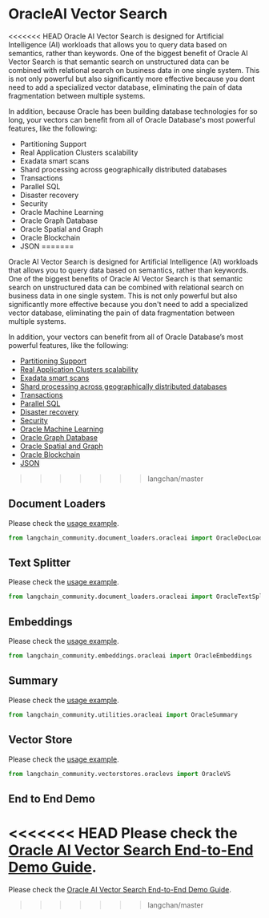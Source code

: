 # OracleAI Vector Search
<<<<<<< HEAD
Oracle AI Vector Search is designed for Artificial Intelligence (AI) workloads that allows you to query data based on semantics, rather than keywords. One of the biggest benefit of Oracle AI Vector Search is that semantic search on unstructured data can be combined with relational search on business data in one single system.
This is not only powerful but also significantly more effective because you dont need to add a specialized vector database, eliminating the pain of data fragmentation between multiple systems.

In addition, because Oracle has been building database technologies for so long, your vectors can benefit from all of Oracle Database's most powerful features, like the following:

 * Partitioning Support
 * Real Application Clusters scalability
 * Exadata smart scans
 * Shard processing across geographically distributed databases
 * Transactions
 * Parallel SQL
 * Disaster recovery
 * Security
 * Oracle Machine Learning
 * Oracle Graph Database
 * Oracle Spatial and Graph
 * Oracle Blockchain
 * JSON
=======

Oracle AI Vector Search is designed for Artificial Intelligence (AI) workloads that allows you to query data based on semantics, rather than keywords.
One of the biggest benefits of Oracle AI Vector Search is that semantic search on unstructured data can be combined with relational search on business data in one single system.
This is not only powerful but also significantly more effective because you don't need to add a specialized vector database, eliminating the pain of data fragmentation between multiple systems.

In addition, your vectors can benefit from all of Oracle Database’s most powerful features, like the following:

 * [Partitioning Support](https://www.oracle.com/database/technologies/partitioning.html)
 * [Real Application Clusters scalability](https://www.oracle.com/database/real-application-clusters/)
 * [Exadata smart scans](https://www.oracle.com/database/technologies/exadata/software/smartscan/)
 * [Shard processing across geographically distributed databases](https://www.oracle.com/database/distributed-database/)
 * [Transactions](https://docs.oracle.com/en/database/oracle/oracle-database/23/cncpt/transactions.html)
 * [Parallel SQL](https://docs.oracle.com/en/database/oracle/oracle-database/21/vldbg/parallel-exec-intro.html#GUID-D28717E4-0F77-44F5-BB4E-234C31D4E4BA)
 * [Disaster recovery](https://www.oracle.com/database/data-guard/)
 * [Security](https://www.oracle.com/security/database-security/)
 * [Oracle Machine Learning](https://www.oracle.com/artificial-intelligence/database-machine-learning/)
 * [Oracle Graph Database](https://www.oracle.com/database/integrated-graph-database/)
 * [Oracle Spatial and Graph](https://www.oracle.com/database/spatial/)
 * [Oracle Blockchain](https://docs.oracle.com/en/database/oracle/oracle-database/23/arpls/dbms_blockchain_table.html#GUID-B469E277-978E-4378-A8C1-26D3FF96C9A6)
 * [JSON](https://docs.oracle.com/en/database/oracle/oracle-database/23/adjsn/json-in-oracle-database.html)
>>>>>>> langchan/master


## Document Loaders

Please check the [usage example](/docs/integrations/document_loaders/oracleai).

```python
from langchain_community.document_loaders.oracleai import OracleDocLoader
```

## Text Splitter

Please check the [usage example](/docs/integrations/document_loaders/oracleai).

```python
from langchain_community.document_loaders.oracleai import OracleTextSplitter
```

## Embeddings

Please check the [usage example](/docs/integrations/text_embedding/oracleai).

```python
from langchain_community.embeddings.oracleai import OracleEmbeddings
```

## Summary

Please check the [usage example](/docs/integrations/tools/oracleai).

```python
from langchain_community.utilities.oracleai import OracleSummary
```

## Vector Store

Please check the [usage example](/docs/integrations/vectorstores/oracle).

```python
from langchain_community.vectorstores.oraclevs import OracleVS
```

## End to End Demo

<<<<<<< HEAD
Please check the [Oracle AI Vector Search End-to-End Demo Guide](https://github.com/langchain-ai/langchain/blob/master/cookbook/oracleai_demo).
=======
Please check the [Oracle AI Vector Search End-to-End Demo Guide](https://github.com/langchain-ai/langchain/blob/master/cookbook/oracleai_demo.ipynb).
>>>>>>> langchan/master


